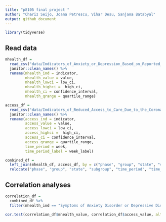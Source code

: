 ```yaml
---
title: "p8105 final project "
author: "Chariz Seijo, Joana Petrescu, Vihar Desu, Sanjana Batabyal"
output: github_document
---
```


```r
library(tidyverse)
```


## Read data

```r
mhealth_df =
  read_csv("data/Indicators_of_Anxiety_or_Depression_Based_on_Reported_Frequency_of_Symptoms_During_Last_7_Days.csv") %>%
  janitor::clean_names() %>% 
  rename(mhealth_ind = indicator,
         mhealth_value = value,
         mhealth_lowci = low_ci,
         mhealth_highci =  high_ci,
         mhealth_ci = confidence_interval,
         mhealth_qrange = quartile_range)

access_df =
  read_csv("data/Indicators_of_Reduced_Access_to_Care_Due_to_the_Coronavirus_Pandemic_During_Last_4_Weeks.csv") %>% 
  janitor::clean_names() %>% 
  rename(access_ind = indicator,
         access_value = value,
         access_lowci = low_ci,
         access_highci =  high_ci,
         access_ci = confidence_interval,
         access_qrange = quartile_range,
         time_period = week,
         time_period_label = week_label)

combined_df = 
  left_join(mhealth_df, access_df, by = c("phase", "group", "state", "subgroup", "time_period", "time_period_label")) %>% 
  relocate("phase", "group", "state", "subgroup", "time_period", "time_period_label")
```

## Correlation analyses

```r
correlation_df =
  combined_df %>% 
  filter(mhealth_ind == "Symptoms of Anxiety Disorder or Depressive Disorder" & access_ind == "Delayed or Did Not Get Care, Last 4 Weeks")

cor.test(correlation_df$mhealth_value, correlation_df$access_value, alternative = ("two.sided"), method = c("pearson"))
```


